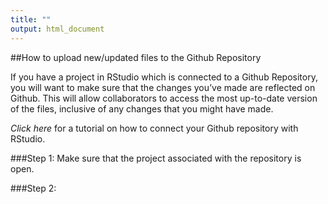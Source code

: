 ```yaml
---
title: ""
output: html_document
---
```


##How to upload new/updated files to the Github Repository

If you have a project in RStudio which is connected to a Github Repository, you will want to make sure that the changes you've made are reflected on Github. This will allow collaborators to access the most up-to-date version of the files, inclusive of any changes that you might have made.

*Click here* for a tutorial on how to connect your Github repository with RStudio.



###Step 1: Make sure that the project associated with the repository is open.




###Step 2: 
